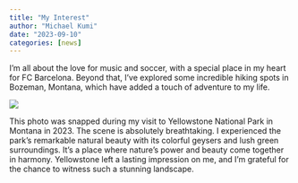 ```yaml
---
title: "My Interest"
author: "Michael Kumi"
date: "2023-09-10"
categories: [news]
---
```


I'm all about the love for music and soccer, with a special place in my heart for FC Barcelona. Beyond that, I've explored some incredible hiking spots in Bozeman, Montana, which have added a touch of adventure to my life.

![](unnamed.jpg)

This photo was snapped during my visit to Yellowstone National Park in Montana in 2023. The scene is absolutely breathtaking. I experienced the park's remarkable natural beauty with its colorful geysers and lush green surroundings. It's a place where nature's power and beauty come together in harmony. Yellowstone left a lasting impression on me, and I'm grateful for the chance to witness such a stunning landscape.
